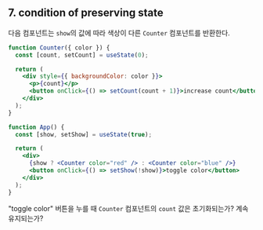 ## 7. condition of preserving state

다음 컴포넌트는 `show`의 값에 따라 색상이 다른 `Counter` 컴포넌트를 반환한다.

```jsx showLineNumbers
function Counter({ color }) {
  const [count, setCount] = useState(0);

  return (
    <div style={{ backgroundColor: color }}>
      <p>{count}</p>
      <button onClick={() => setCount(count + 1)}>increase count</button>
    </div>
  );
}

function App() {
  const [show, setShow] = useState(true);

  return (
    <div>
      {show ? <Counter color="red" /> : <Counter color="blue" />}
      <button onClick={() => setShow(!show)}>toggle color</button>
    </div>
  );
}
```

"toggle color" 버튼을 누를 때 `Counter` 컴포넌트의 `count` 값은 초기화되는가? 계속 유지되는가?
